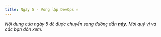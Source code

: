 ```yaml
---
title: Ngày 5 - Vòng lặp DevOps ♾
---
```


_Nội dung của ngày 5 đã được chuyển sang đường dẫn **[này](https://portal.builetuananh.name.vn/docs/90days/stage1)**.
Mời quý vị và các bạn đón xem._
